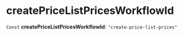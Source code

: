 
# createPriceListPricesWorkflowId

 `Const` **createPriceListPricesWorkflowId**: `"create-price-list-prices"`
